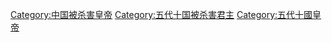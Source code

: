 [[Category:中国被杀害皇帝|Category:中国被杀害皇帝]]
[[Category:五代十国被杀害君主|Category:五代十国被杀害君主]]
[[Category:五代十國皇帝|Category:五代十國皇帝]]